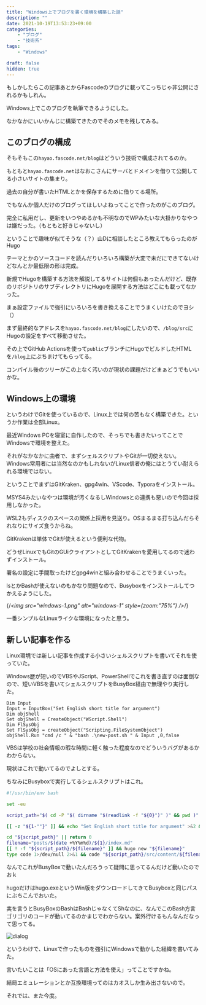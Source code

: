 ```yaml
---
title: "Windows上でブログを書く環境を構築した話"
description: ""
date: 2021-10-19T13:53:23+09:00
categories:
    - "ブログ"
    - "技術系"
tags:
    - "Windows"

draft: false
hidden: true
---
```


もしかしたらこの記事あとからFascodeのブログに載ってこっちじゃ非公開にされるかもしれん。

Windows上でこのブログを執筆できるようにした。

なかなかにいいかんじに構築てきたのでそのメモを残してみる。

## このブログの構成

そもそもこの`hayao.fascode.net/blog`はどういう技術で構成されてるのか。

もともと`hayao.fascode.net`はなおこさんにサーバとドメインを借りて公開してる小さいサイトの集まり。

過去の自分が書いたHTMLとかを保存するために借りてる場所。

でもなんか個人だけのブログってほしいよねってことで作ったのがこのブログ。

完全に私用だし、更新をいつやめるかも不明なのでWPみたいな大掛かりなやつは嫌だった。（もともと好きじゃないし）

ということで趣味が似てそうな（？）山Dに相談したところ教えてもらったのがHugo

テーマとかのソースコードを読んだりいろいろ構築が大変で未だにできてないけどなんとか最低限の形は完成。

新規でHugoを構築する方法を解説してるサイトは何個もあったんだけど、既存のリポジトリのサブディレクトリにHugoを展開する方法はどこにも載ってなかった。

まぁ設定ファイルで強引にいろいろを書き換えることでうまくいけたのでヨシ（）

まず最終的なアドレスを`hayao.fascode.net/blog`にしたいので、`/blog/src`にHugoの設定をすべて移動させた。

その上でGitHub Actionsを使って`public`ブランチにHugoでビルドしたHTMLを`/blog`上にぶちまけてもらってる。

コンパイル後のツリーがこの上なく汚いのが現状の課題だけどまぁどうでもいいかな。

## Windows上の環境

というわけでGitを使っているので、Linux上では何の苦もなく構築できた。というか作業は全部Linux。

最近Windows PCを寝室に自作したので、そっちでも書きたいってことでWindowsで環境を整えた。

それがなかなかに曲者で、まずシェルスクリプトやGitが一切使えない。Windows常用者には当然なのかもしれないがLinux信者の俺にはとうてい耐えられる環境ではない。

ということでまずはGitKraken、gpg4win、VScode、Typoraをインストール。

MSYS4みたいなやつは環境が汚くなるしWindowsとの連携も悪いので今回は採用しなかった。

WSL2もディスクのスペースの関係上採用を見送り。OSまるまる打ち込んだらそれなりにサイズ食うからね。

GitKrakenは単体でGitが使えるという便利な代物。

どうせLinuxでもGitのGUiクライアントとしてGitKrakenを愛用してるので迷わずインストール。

署名の設定に手間取ったけどgpg4winと組み合わせることでうまくいった。

lsとかBashが使えないのもかなり問題なので、Busyboxをインストールしてつかえるようにした。

{/*<img src="windows-1.png" alt="windows-1" style={zoom:"75%"} />*/}

一番シンプルなLinuxライクな環境になったと思う。

## 新しい記事を作る

Linux環境では新しい記事を作成する小さいシェルスクリプトを書いてそれを使っていた。

Windows歴が短いのでVBSやJScript、PowerShellでこれを書き直すのは面倒なので、短いVBSを書いてシェルスクリプトをBusyBox経由で無理やり実行した。

```vbs
Dim Input
Input = InputBox("Set English short title for argument")
Dim objShell
Set objShell = CreateObject("WScript.Shell")
Dim FlSysObj
Set FlSysObj = createObject("Scripting.FileSystemObject")
objShell.Run "cmd /c " & "bash .\new-post.sh " & Input ,0,false

```

VBSは学校の社会情報の暇な時間に軽く触った程度なのでどういうバグがあるかわからない。

現状はこれで動いてるのでよしとする。

ちなみにBusyboxで実行してるシェルスクリプトはこれ。

```bash
#!/usr/bin/env bash

set -eu

script_path="$( cd -P "$( dirname "$(readlink -f "${0}")" )" && pwd )"

[[ -z "${1-""}" ]] && echo "Set English short title for argument" >&2 && exit 1

cd "${script_path}" || return 0
filename="posts/$(date +%Y%m%d)/${1}/index.md"
[[ ! -f "${script_path}/${filename}" ]] && hugo new "${filename}"
type code 1>/dev/null 2>&1 && code "${script_path}/src/content/${filename}"

```

なんでこれがBusyBoxで動いたんだろうって疑問に思ってるんだけど動いたのでおｋ

hugoだけはhugo.exeというWin版をダウンロードしてきてBusyboxと同じパスにぶちこんでおいた。

実を言うとBusyBoxのBashはBashじゃなくてShなのに、なんでこのBash方言ゴリゴリのコードが動いてるのかまじでわからない。案外行けるもんなんだなって思ってる。

![dialog](dialog.PNG)

というわけで、Linuxで作ったものを強引にWindowsで動かした経緯を書いてみた。

言いたいことは「OSにあった言語と方法を使え」ってことですかね。

結局エミュレーションとか互換環境ってのはカオスしか生み出さないので。

それでは、また今度。
